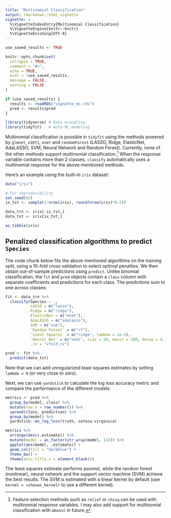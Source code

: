 ```yaml
---
title: "Multinomial Classification"
output: rmarkdown::html_vignette
vignette: >
  %\VignetteIndexEntry{Multinomial Classification}
  %\VignetteEngine{knitr::knitr}
  %\VignetteEncoding{UTF-8}
---
```


```r
use_saved_results <- TRUE

knitr::opts_chunk$set(
  collapse = TRUE,
  comment = "#>",
  echo = TRUE,
  eval = !use_saved_results,
  message = FALSE,
  warning = FALSE
)

if (use_saved_results) {
  results <- readRDS("vignette_mc.rds")
  pred <- results$pred
}
```

```r
library(tidyverse) # Data wrangling
library(tidyfit)   # Auto-ML modeling
```

Multinomial classification is possible in `tidyfit` using the methods powered by `glmnet`, `e1071`, `nnet` and `randomForest` (LASSO, Ridge, ElasticNet,  AdaLASSO, SVM, Neural Network and Random Forest). Currently, none of the other methods support multinomial classification.^[Feature selection methods such as `relief` or `chisq` can be used with multinomial response variables. I may also add support for multinomial classification with `mboost` in future.] When the response variable contains more than 2 classes, `classify` automatically uses a multinomial response for the above-mentioned methods.

Here's an example using the built-in `iris` dataset:

```r
data("iris")

# For reproducibility
set.seed(42)
ix_tst <- sample(1:nrow(iris), round(nrow(iris)*0.2))

data_trn <- iris[-ix_tst,]
data_tst <- iris[ix_tst,]

as_tibble(iris)
```

## Penalized classification algorithms to predict `Species`

The code chunk below fits the above mentioned algorithms on the training split, using a 10-fold cross validation to select optimal penalties. We then obtain out-of-sample predictions using `predict`. Unlike binomial classification, the `fit` and `pred` objects contain a `class` column with separate coefficients and predictions for each class. The predictions sum to one across classes:

```r
fit <- data_trn %>% 
  classify(Species ~ ., 
           LASSO = m("lasso"), 
           Ridge = m("ridge"), 
           ElasticNet = m("enet"), 
           AdaLASSO = m("adalasso"),
           SVM = m("svm"),
           `Random Forest` = m("rf"),
           `Least Squares` = m("ridge", lambda = 1e-5), 
           `Neural Net` = m("nnet", size = 10, maxit = 200, decay = 0.1),
           .cv = "vfold_cv")

pred <- fit %>% 
  predict(data_tst)
```

Note that we can add unregularized least squares estimates by setting `lambda = 0` (or very close to zero).

Next, we can use `yardstick` to calculate the log loss accuracy metric and compare the performance of the different models:

```r
metrics <- pred %>% 
  group_by(model, class) %>% 
  mutate(row_n = row_number()) %>% 
  spread(class, prediction) %>% 
  group_by(model) %>% 
  yardstick::mn_log_loss(truth, setosa:virginica)

metrics %>% 
  arrange(desc(.estimate)) %>%
  mutate(model = as_factor(str_wrap(model, 11))) %>%
  ggplot(aes(model, .estimate)) +
  geom_col(fill = "darkblue") +
  theme_bw() +
  theme(axis.title.x = element_blank())
```

The least squares estimate performs poorest, while the random forest (nonlinear), neural network and the support vector machine (SVM) achieve the best results. The SVM is estimated with a linear kernel by default (use `kernel = <chosen_kernel>` to use a different kernel).
